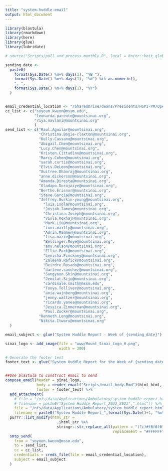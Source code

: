 ```yaml
---
title: "system-huddle-email"
output: html_document
---
```



```r

library(blastula)
library(rmarkdown)
library(here)
library(glue)
library(lubridate)
```


```r

# source("Scripts/pull_and_process_monthly.R", local = knitr::knit_global())
```

```r

sending_date <-
  paste0(
    format(Sys.Date() %m+% days(1), "%B "),
    format(Sys.Date() %m+% days(1), "%d") %>% as.numeric(),
    ", ",
    format(Sys.Date() %m+% days(1), "%Y")
  )


email_credential_location <- "/SharedDrive/deans/Presidents/HSPI-PM/Operations Analytics and Optimization/Administrative/Workgroups/R Workbench/Working Area/Data Connections/email_creds"
cc_list <- c("soyoun.kweon@mssm.edu",
             "leonarda.parente@mountsinai.org",
             "riya.navlani@mountsinai.org"
             )
send_list <- c("Raul.Aguilar@mountsinai.org",
               "Christina.Bogie-claxton@mountsinai.org",
               "Kelly.Cassano@mountsinai.org",
               "Abigail.Chen@mountsinai.org",
               "Lucy.Chen@mountsinai.org",
               "Kristen.Cittadino@mountsinai.org",
               "Marcy.Cohen@mountsinai.org",
               "sarah.curtis@mountsinai.org",
               "Elvis.DeLeon@mountsinai.org",
               "Guitree.Dhanraj@mountsinai.org",
               "anne.dickerson@mountsinai.org",
               "Amanda.Diresta@mountsinai.org",
               "Oladapo.Durojaiye@mountsinai.org",
               "Berthe.Erisnor@mountsinai.org",
               "Steve.Garcia@mountsinai.org",
               "Jeffrey.Gurkin-young@mountsinai.org",
            	 "luis.isola@mountsinai.org",
            	 "Josiah.James@mountsinai.org",
            	 "Christina.Joseph@mountsinai.org",
            	 "Viola.Koxhaj@mountsinai.org",
            	 "Mark.Liu@mountsinai.org",
            	 "toni.mailly@mountsinai.org",
            	 "Adrin.Mammen@mountsinai.org",
            	 "lisa.mazie@mountsinai.org",
            	 "Bellinger.Moye@mountsinai.org",
            	 "amy.nelson@mountsinai.org",
            	 "Ellie.Park@mountsinai.org",
            	 "Lenisha.Pinckney@mountsinai.org",
            	 "Zaleena.Rafick@mountsinai.org",
            	 "Deirdre.Rosado@mountsinai.org",
            	 "darlene.sanchez@mountsinai.org",
            	 "Sangyoon.Shin@mountsinai.org",
            	 "Jemilat.Siju@mountsinai.org",
            	 "cardinale.smith@mssm.edu",
            	 "Tonya.Tolliver@mountsinai.org",
            	 "ania.wajnberg@mountsinai.org",
            	 "jenny.waltzer@mountsinai.org",
            	 "ricardo.yanes@mountsinai.org",
            	 "Jessica.Zimmerman@mountsinai.org",
            	 "Paul.Zucker@mountsinai.org",
               "Kenneth.Long@mountsinai.org",
               "Nikita.Itwaru@mountsinai.org"
  )

email_subject <- glue("System Huddle Report - Week of {sending_date}")

sinai_logo <- add_image(file = "www/Mount_Sinai_Logo_H.png",
                        width = 300)

# Generate the footer text
footer_text <- glue("System Huddle Report for the Week of {sending_date}.")


##Use blastula to construct email to send
compose_email(header = sinai_logo,
              body = render_email("Scripts/email_body.Rmd")$html_html,
              footer = footer_text) %>%
  add_attachment(
    # file = "/nfs/data/Applications/Ambulatory/system_huddle_report.html",
    # filename = paste0("System Huddle Report_2022_2023",".html")) %>%    
    file = "/nfs/data/Applications/Ambulatory/system_huddle_report.html",
    filename = paste0("System Huddle Report_",format(Sys.Date()+1, "%m%d%y"),".html")) %>%
  purrr::list_modify(html_str =
                       .$html_str %>%
                       stringr::str_replace_all(pattern = "(?i)#f6f6f6",
                                                replacement = "#FFFFFF")) %>%
  smtp_send(
    from = "soyoun.kweon@mssm.edu",
    to = send_list,
    cc = cc_list,
    credentials = creds_file(file = email_credential_location),
    subject = email_subject
  ) 

```